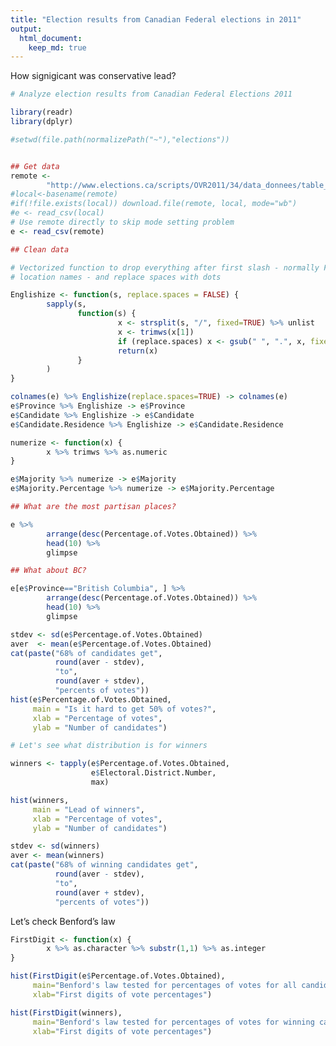 ```yaml
---
title: "Election results from Canadian Federal elections in 2011"
output: 
  html_document:
    keep_md: true
---
```


How signigicant was conservative lead?

```r
# Analyze election results from Canadian Federal Elections 2011

library(readr)
library(dplyr)

#setwd(file.path(normalizePath("~"),"elections"))


## Get data
remote <- 
        "http://www.elections.ca/scripts/OVR2011/34/data_donnees/table_tableau12.csv"
#local<-basename(remote)
#if(!file.exists(local)) download.file(remote, local, mode="wb")
#e <- read_csv(local)
# Use remote directly to skip mode setting problem
e <- read_csv(remote)
```

```r
## Clean data

# Vectorized function to drop everything after first slash - normally French
# location names - and replace spaces with dots

Englishize <- function(s, replace.spaces = FALSE) {
        sapply(s, 
               function(s) {
                        x <- strsplit(s, "/", fixed=TRUE) %>% unlist
                        x <- trimws(x[1])
                        if (replace.spaces) x <- gsub(" ", ".", x, fixed=TRUE)
                        return(x)
               }
        )
}

colnames(e) %>% Englishize(replace.spaces=TRUE) -> colnames(e)
e$Province %>% Englishize -> e$Province
e$Candidate %>% Englishize -> e$Candidate
e$Candidate.Residence %>% Englishize -> e$Candidate.Residence

numerize <- function(x) {
        x %>% trimws %>% as.numeric
}

e$Majority %>% numerize -> e$Majority
e$Majority.Percentage %>% numerize -> e$Majority.Percentage

## What are the most partisan places?

e %>% 
        arrange(desc(Percentage.of.Votes.Obtained)) %>%
        head(10) %>%
        glimpse

## What about BC?

e[e$Province=="British Columbia", ] %>%
        arrange(desc(Percentage.of.Votes.Obtained)) %>%
        head(10) %>%
        glimpse

stdev <- sd(e$Percentage.of.Votes.Obtained)
aver  <- mean(e$Percentage.of.Votes.Obtained)
cat(paste("68% of candidates get",
          round(aver - stdev),
          "to",
          round(aver + stdev),
          "percents of votes"))
hist(e$Percentage.of.Votes.Obtained,
     main = "Is it hard to get 50% of votes?",
     xlab = "Percentage of votes",
     ylab = "Number of candidates")

# Let's see what distribution is for winners

winners <- tapply(e$Percentage.of.Votes.Obtained,
                  e$Electoral.District.Number,
                  max)

hist(winners,
     main = "Lead of winners",
     xlab = "Percentage of votes",
     ylab = "Number of candidates")

stdev <- sd(winners)
aver <- mean(winners)
cat(paste("68% of winning candidates get",
          round(aver - stdev),
          "to",
          round(aver + stdev),
          "percents of votes"))
```

Let's check Benford's law
```r

FirstDigit <- function(x) {
        x %>% as.character %>% substr(1,1) %>% as.integer
}

hist(FirstDigit(e$Percentage.of.Votes.Obtained),
     main="Benford's law tested for percentages of votes for all candidates",
     xlab="First digits of vote percentages")

hist(FirstDigit(winners),
     main="Benford's law tested for percentages of votes for winning candidates",
     xlab="First digits of vote percentages")
```